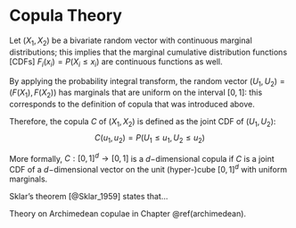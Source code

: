 # Copula Theory {#theory}

Let $(X_1, X_2)$ be a bivariate random vector with continuous marginal distributions; this implies that the marginal cumulative distribution functions [CDFs] $F_i(x_i) = P(X_i \le x_i)$ are continuous functions as well.

By applying the probability integral transform, the random vector $(U_1, U_2) = (F(X_1), F(X_2))$ has marginals that are uniform on the interval $[0, 1]$: this corresponds to the definition of copula that was introduced above.

Therefore, the copula $C$ of $(X_1, X_2)$ is defined as the joint CDF of $(U_1, U_2)$:
$$
C(u_1, u_2) = P(U_1 \le u_1, U_2 \le u_2)
$$

More formally, $C: [0, 1]^d \rightarrow [0, 1]$ is a $d-$dimensional copula if $C$ is a joint CDF of a $d-$dimensional vector on the unit (hyper-)cube $[0, 1]^d$ with uniform marginals.

Sklar's theorem [@Sklar_1959] states that...

Theory on Archimedean copulae in Chapter \@ref(archimedean).
